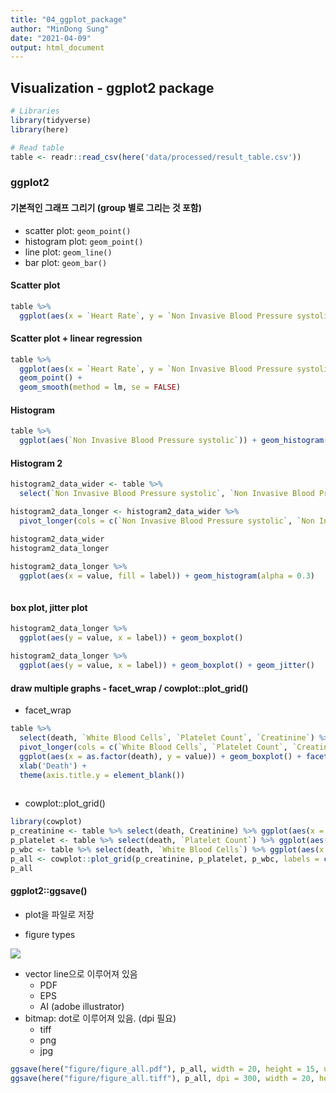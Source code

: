 ```yaml
---
title: "04_ggplot_package"
author: "MinDong Sung"
date: "2021-04-09"
output: html_document
---
```


## Visualization - **ggplot2** package
```r
# Libraries
library(tidyverse)
library(here)

# Read table
table <- readr::read_csv(here('data/processed/result_table.csv'))
```

### ggplot2 
#### 기본적인 그래프 그리기 (group 별로 그리는 것 포함)
* scatter plot: `geom_point()`
* histogram plot: `geom_point()`
* line plot: `geom_line()`
* bar plot: `geom_bar()`

#### Scatter plot
```r
table %>% 
  ggplot(aes(x = `Heart Rate`, y = `Non Invasive Blood Pressure systolic`)) + geom_point()
```


#### Scatter plot + linear regression 
```r
table %>% 
  ggplot(aes(x = `Heart Rate`, y = `Non Invasive Blood Pressure systolic`)) +
  geom_point() + 
  geom_smooth(method = lm, se = FALSE)

```

#### Histogram
```r
table %>% 
  ggplot(aes(`Non Invasive Blood Pressure systolic`)) + geom_histogram()
```


#### Histogram 2
```r
histogram2_data_wider <- table %>% 
  select(`Non Invasive Blood Pressure systolic`, `Non Invasive Blood Pressure diastolic`) 

histogram2_data_longer <- histogram2_data_wider %>% 
  pivot_longer(cols = c(`Non Invasive Blood Pressure systolic`, `Non Invasive Blood Pressure diastolic`), names_to = 'label', values_to = 'value')

histogram2_data_wider
histogram2_data_longer

histogram2_data_longer %>% 
  ggplot(aes(x = value, fill = label)) + geom_histogram(alpha = 0.3)
  
```

#### box plot, jitter plot
```r
histogram2_data_longer %>% 
  ggplot(aes(y = value, x = label)) + geom_boxplot()
```
```r
histogram2_data_longer %>% 
  ggplot(aes(y = value, x = label)) + geom_boxplot() + geom_jitter()
```

#### draw multiple graphs - facet_wrap / cowplot::plot_grid()

* facet_wrap
```r
table %>% 
  select(death, `White Blood Cells`, `Platelet Count`, `Creatinine`) %>% 
  pivot_longer(cols = c(`White Blood Cells`, `Platelet Count`, `Creatinine`), names_to = 'label', values_to = 'value') %>% 
  ggplot(aes(x = as.factor(death), y = value)) + geom_boxplot() + facet_wrap(label~., scales = 'free_y') + 
  xlab('Death') + 
  theme(axis.title.y = element_blank())
  
```

  
* cowplot::plot_grid()
```r
library(cowplot)
p_creatinine <- table %>% select(death, Creatinine) %>% ggplot(aes(x = as.factor(death), y = Creatinine)) + geom_boxplot() + xlab('Death')
p_platelet <- table %>% select(death, `Platelet Count`) %>% ggplot(aes(x = as.factor(death), y = `Platelet Count`)) + geom_boxplot()+ xlab('Death')
p_wbc <- table %>% select(death, `White Blood Cells`) %>% ggplot(aes(x = as.factor(death), y = `White Blood Cells`)) + geom_boxplot()+ xlab('Death')
p_all <- cowplot::plot_grid(p_creatinine, p_platelet, p_wbc, labels = c('A', 'B', 'C'), nrow = 1)
p_all
```

#### ggplot2::ggsave()
* plot을 파일로 저장

* figure types 

![](src/vector-vs-bitmap3-1-1.png)

  + vector line으로 이루어져 있음 
    - PDF
    - EPS
    - AI (adobe illustrator)

  + bitmap: dot로 이루어져 있음. (dpi 필요)
    - tiff
    - png
    - jpg

```r
ggsave(here("figure/figure_all.pdf"), p_all, width = 20, height = 15, units = "cm") ## pdf로 저장
ggsave(here("figure/figure_all.tiff"), p_all, dpi = 300, width = 20, height = 15, units = "cm") ## tiff로 저장 
```